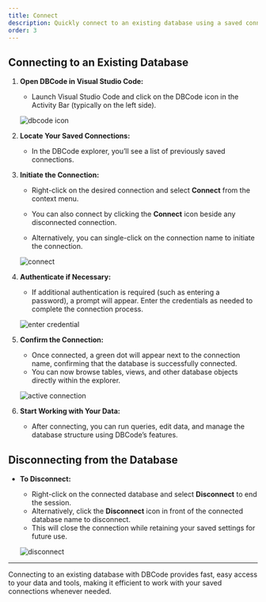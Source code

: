 ```yaml
---
title: Connect
description: Quickly connect to an existing database using a saved connection in DBCode for easy and efficient access.
order: 3
---
```


## Connecting to an Existing Database

1. **Open DBCode in Visual Studio Code:**
   - Launch Visual Studio Code and click on the DBCode icon in the Activity Bar (typically on the left side).

   ![dbcode icon](./dbcode-icon.png)

2. **Locate Your Saved Connections:**
   - In the DBCode explorer, you’ll see a list of previously saved connections.

3. **Initiate the Connection:**
   - Right-click on the desired connection and select **Connect** from the context menu.

   - You can also connect by clicking the **Connect** icon beside any disconnected connection.
   
   - Alternatively, you can single-click on the connection name to initiate the connection.

   ![connect](./connect.png)

4. **Authenticate if Necessary:**
   - If additional authentication is required (such as entering a password), a prompt will appear. Enter the credentials as needed to complete the connection process.

   ![enter credential](./enter-credential.png)

5. **Confirm the Connection:**
   - Once connected, a green dot will appear next to the connection name, confirming that the database is successfully connected.
   - You can now browse tables, views, and other database objects directly within the explorer.

   ![active connection](./active-connection.png)

6. **Start Working with Your Data:**
   - After connecting, you can run queries, edit data, and manage the database structure using DBCode’s features.

## Disconnecting from the Database

- **To Disconnect:**
   - Right-click on the connected database and select **Disconnect** to end the session.
   - Alternatively, click the **Disconnect** icon in front of the connected database name to disconnect.
   - This will close the connection while retaining your saved settings for future use.

   ![disconnect](./disconnect.png)

---

Connecting to an existing database with DBCode provides fast, easy access to your data and tools, making it efficient to work with your saved connections whenever needed.